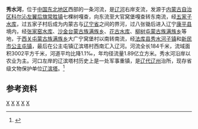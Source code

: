 '''秀水河'''，位于[[中国东北地区|中国东北地区]]西部的一条河流，是[[辽河|辽河]]右岸支流，发源于[[内蒙古自治区|内蒙古自治区]][[科尔沁左翼后旗|科尔沁左翼后旗]][[常胜镇|常胜镇]]七棵树嘎查，向东流至大官窝堡嘎查转东南流，经[[五家子水库|五家子水库]]，过五家子村后成为内蒙古与[[辽宁省|辽宁省]]之间的界河，过八张锄后进入辽宁[[康平县|康平县]]境内，经[[张家窑水库|张家窑水库]]、[[沙金台蒙古族满族乡|沙金台蒙古族满族乡]]、[[花古水库|花古水库]]、[[柳树屯蒙古族满族乡|柳树屯蒙古族满族乡]]等地，于[[西关屯蒙古族满族乡|西关屯蒙古族满族乡]]大广宁窝堡村以南转南流，经[[法库县|法库县]][[秀水河子镇|秀水河子镇]]和[[新民市|新民市]][[公主屯镇|公主屯镇]]，最后在公主屯镇辽滨塔村西南汇入辽河。河流全长184千米，流域面积3002平方千米，河道平均比降1.1‰，年均径流量1.89亿立方米。秀水河沿岸以农业为主。河口左岸的辽滨塔村历史上是一处军事重镇，是[[辽代|辽代]][[辽州_(辽宁)|辽州]]治所，现存省级文物保护单位[[辽滨塔|辽滨塔]]。<ref name="中国河湖大典">{{cite book zh |author=《[[中国河湖大典|中国河湖大典]]》编纂委员会 |title=《中国河湖大典·黑龙江、辽河卷》 |format=M |edition=1 |location=北京 |publisher=中国水利水电出版社 |date=2014年4月 |pages=261页 |id= ISBN 978-7-5170-1950-3}}</ref>

==参考资料==
{{reflist}}

{{China-river-stub}}
[[Category:内蒙古河流|X]]
[[Category:辽宁河流|X]]
[[Category:辽河水系|X]]
[[Category:沈阳地理|X]]
[[Category:赤峰地理|X]]
